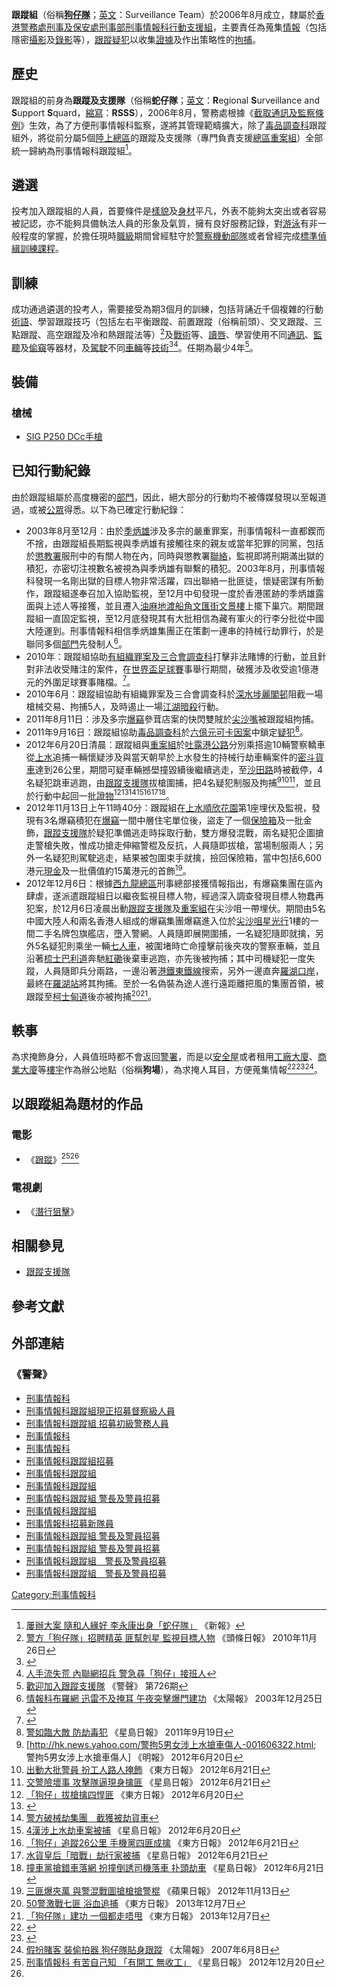 {{Pathnav|香港警務處|香港警務處架構|刑事及保安處|刑事部|刑事情報科|行動組|frame=1}}
{{Infobox law enforcement agency
|unit_name= 跟蹤組<br />Surveillance Team
|image=
|caption=
|country= {{HK}}
|type= 
|branch= [[香港警務處|香港警務處]]
|dates= 2006年8月至今
|specialization= 蒐集[[情報|情報]]及[[證據|證據]]、[[跟蹤|跟蹤]]及拘捕疑犯
|command_structure= [[刑事及保安處|刑事及保安處]][[刑事部|刑事部]][[刑事情報科|刑事情報科]][[行動支援組|行動支援組]]
|size= 
|garrison=
|ceremonial_chief=
|nickname= '''[[狗仔隊|狗仔隊]]'''
|motto= '''機謀慎密'''
|colors= 
|march=
|mascot=
|battles= 
|current_commander= 
|notable_commanders=
|anniversaries=
|decorations=
|identification_symbol=
|identification_symbol_label=
}}

'''跟蹤組'''（俗稱'''[[狗仔隊|狗仔隊]]'''；[[英文|英文]]：Surveillance Team）於2006年8月成立，隸屬於[[香港警務處|香港警務處]][[刑事及保安處|刑事及保安處]][[刑事部|刑事部]][[刑事情報科|刑事情報科]][[行動支援組|行動支援組]]，主要責任為蒐集[[情報|情報]]（包括隱密[[攝影|攝影]]及[[錄影|錄影]]等），[[跟蹤|跟蹤]][[疑犯|疑犯]]以收集[[證據|證據]]及作出策略性的[[拘捕|拘捕]]。

==歷史==
跟蹤組的前身為'''跟蹤及支援隊'''（俗稱'''蛇仔隊'''；[[英文|英文]]：'''R'''egional '''S'''urveillance and '''S'''upport '''S'''quard，[[縮寫|縮寫]]：'''RSSS'''），2006年8月，警務處根據《[[截取通訊及監察條例|截取通訊及監察條例]]》生效，為了方便刑事情報科監察，遂將其管理範疇擴大，除了[[毒品調查科|毒品調查科]]跟蹤組外，將從前分屬5個[[陸上總區|陸上總區]]的跟蹤及支援隊（專門負責支援[[總區|總區]][[重案組|重案組]]）全部統一歸納為刑事情報科跟蹤組<ref>[http://www.hkdailynews.com.hk/news.php?id=97702 屢辦大案 隨和人緣好 李永康出身「蛇仔隊」]{{dead link|date=2018年4月 |bot=InternetArchiveBot |fix-attempted=yes }} 《新報》</ref>。

==遴選==
投考加入跟蹤組的人員，首要條件是[[樣貌|樣貌]]及[[身材|身材]]平凡，外表不能夠太突出或者容易被記認，亦不能夠具備執法人員的形象及氣質，擁有良好服務記錄，對[[游泳|游泳]]有非一般程度的掌握，於擔任現時[[香港警察職級|職級]]期間曾經駐守於[[警察機動部隊|警察機動部隊]]或者曾經完成[[標準偵緝訓練課程|標準偵緝訓練課程]]。

==訓練==
成功通過遴選的投考人，需要接受為期3個月的訓練，包括背誦近千個複雜的行動[[術語|術語]]、學習跟蹤技巧（包括左右平衡跟蹤、前置跟蹤（俗稱前頭）、交叉跟蹤、三點跟蹤、高空跟蹤及冷和熱跟蹤法等）<ref name="#1">[http://news.stheadline.com/dailynews/content_hk/2010/11/26/130846.asp 警方「狗仔隊」招聘精英 匪幫剋星 監視目標人物] {{Wayback|url=http://news.stheadline.com/dailynews/content_hk/2010/11/26/130846.asp |date=20140421095815 }} 《頭條日報》 2010年11月26日</ref>及[[戰術|戰術]]等、[[讀唇|讀唇]]、學習使用不同[[通訊|通訊]]、[[監聽|監聽]]及[[偷窺|偷窺]]等器材，及[[駕駛|駕駛]]不同[[車輛|車輛]]等[[技術|技術]]<ref>{{Cite web |url=http://hk.news.yahoo.com/article/101125/3/lg9z.html |title=特訓三個月　熟背千術語 警隊內部招募「狗仔隊」 《星島日報》 2010年11月26日 |accessdate=2011年4月30日 |archive-date=2010年12月1日 |archive-url=https://web.archive.org/web/20101201185418/http://hk.news.yahoo.com/article/101125/3/lg9z.html |dead-url=no }}</ref><ref>[http://hk.news.yahoo.com/人手流失荒-內聯網招兵-警急尋-狗仔-接班人-220924083.html 人手流失荒 內聯網招兵 警急尋「狗仔」接班人]</ref>。任期為最少4年<ref>[http://www.police.gov.hk/offbeat/726/chi/n15.htm 歡迎加入跟蹤支援隊] {{Wayback|url=http://www.police.gov.hk/offbeat/726/chi/n15.htm |date=20140222103045 }} 《警聲》 第726期</ref>。

==裝備==
===槍械===
*[[SIG_P250手槍|SIG P250 DCc手槍]]

==已知行動紀錄==
由於跟蹤組屬於高度機密的[[香港警務處架構|部門]]，因此，絕大部分的行動均不被傳媒發現以至報道過，或被[[公眾|公眾]]得悉。以下為已確定行動紀錄：

{{動態列表}}

*2003年8月至12月：由於[[季炳雄|季炳雄]]涉及多宗的嚴重罪案，刑事情報科一直都鍥而不捨，由跟蹤組長期監視與季炳雄有接觸往來的親友或當年犯罪的同黨，包括於[[懲教署|懲教署]]服刑中的有關人物在內，同時與懲教署[[聯絡|聯絡]]，監視即將刑期滿出獄的積犯，亦密切注視數名被視為與季炳雄有聯繫的積犯。2003年8月，刑事情報科發現一名剛出獄的目標人物非常活躍，四出聯絡一批匪徒，懷疑密謀有所動作，跟蹤組遂奉召加入協助監視，至12月中旬發現一度於香港匿跡的季炳雄露面與上述人等接獲，並且遷入[[油麻地|油麻地]][[渡船街_(香港)|渡船角]][[文匯街|文匯街]][[文景樓|文景樓]]上擺下巢穴。期間跟蹤組一直固定監視，至12月底發現其有大批相信為藏有軍火的行李分批從中國大陸運到。刑事情報科相信季炳雄集團正在策劃一連串的持械行劫罪行，於是聯同多個[[香港警務處架構|部門]]先發制人<ref>[http://the-sun.on.cc/channels/news/20031225/index.html 情報科布羅網 迅雷不及掩耳 午夜突擊爆門建功] {{Wayback|url=http://the-sun.on.cc/channels/news/20031225/index.html |date=20131029202413 }} 《太陽報》 2003年12月25日</ref>。
*2010年：跟蹤組協助[[有組織罪案及三合會調查科|有組織罪案及三合會調查科]]打擊非法賭博的行動，並且針對非法收受賭注的案件，在[[世界盃足球賽|世界盃足球賽]]事舉行期間，破獲涉及收受逾1億港元的外圍足球賽事賭檔。<ref>{{Cite web |url=http://www.police.gov.hk/info/review/2010/tc/pdf/TC_E_operations.pdf |title=有組織罪案及三合會 |access-date=2011-08-13 |archive-url=https://web.archive.org/web/20131029204255/http://www.police.gov.hk/info/review/2010/tc/pdf/TC_E_operations.pdf |archive-date=2013-10-29 |dead-url=yes }}</ref>。
*2010年6月：跟蹤組協助有組織罪案及三合會調查科於[[深水埗|深水埗]][[麗閣邨|麗閣邨]]阻截一場槍械交易、拘捕5人，及時遏止一場[[江湖|江湖]][[暗殺|暗殺]]行動。
*2011年8月11日：涉及多宗[[爆竊|爆竊]]參茸店案的快閃雙賊於[[尖沙嘴|尖沙嘴]]被跟蹤組拘捕。
*2011年9月16日：跟蹤組協助[[毒品調查科|毒品調查科]]於[[六億元可卡因案|六億元可卡因案]]中鎖定[[疑犯|疑犯]]<ref>[http://hk.news.yahoo.com/警如臨大敵-防劫毒犯-220823270.html 警如臨大敵 防劫毒犯] 《星島日報》 2011年9月19日</ref>。
*2012年6月20日清晨：跟蹤組與[[重案組|重案組]]於[[吐露港公路|吐露港公路]]分別乘搭逾10輛警察轎車從[[上水|上水]]追捕一輛懷疑涉及與當天朝早於上水發生的持械行劫車輛案件的[[密斗貨車|密斗貨車]]達到26公里，期間可疑車輛撼壆撞毀續後繼續逃走，至[[沙田路_(香港)|沙田路]]時被截停，4名疑犯跳車逃跑，由[[跟蹤支援隊|跟蹤支援隊]]拔槍圍捕，把4名疑犯制服及拘捕<ref>[http://hk.news.yahoo.com/警拘5男女涉上水搶車傷人-001606322.html; 警拘5男女涉上水搶車傷人] 《明報》 2012年6月20日</ref><ref>[http://orientaldaily.on.cc/cnt/news/20120621/00176_020.html 出動大批警員 扮工人路人掩飾] {{Wayback|url=http://orientaldaily.on.cc/cnt/news/20120621/00176_020.html |date=20120827063454 }} 《東方日報》 2012年6月21日</ref><ref>[http://hk.news.yahoo.com/交警險壞事-攻擊隊逼現身擒匪-223000796.html 交警險壞事 攻擊隊逼現身擒匪] 《星島日報》 2012年6月21日</ref>，並且於行動中起回一批[[證物|證物]]<ref>[http://orientaldaily.on.cc/cnt/news/20120620/00176_006.html 「狗仔」拔槍擒四悍匪] {{Wayback|url=http://orientaldaily.on.cc/cnt/news/20120620/00176_006.html |date=20120622013926 }} 《東方日報》 2012年6月20日</ref><ref>{{Cite web |url=http://hk.news.yahoo.com/%E8%AD%A6%E6%96%B9%E7%A0%B4%E6%89%93%E5%8A%AB%E9%9B%86%E5%9C%98-%E6%88%AA%E7%8D%B2%E8%A2%AB%E5%8A%AB%E8%B2%A8%E8%BB%8A-231900963.html |title=警方破打劫集團　截獲被劫貨車 |accessdate=2020-09-19 |archive-date=2012-06-23 |archive-url=https://web.archive.org/web/20120623022533/http://hk.news.yahoo.com/%E8%AD%A6%E6%96%B9%E7%A0%B4%E6%89%93%E5%8A%AB%E9%9B%86%E5%9C%98-%E6%88%AA%E7%8D%B2%E8%A2%AB%E5%8A%AB%E8%B2%A8%E8%BB%8A-231900963.html |dead-url=no }}</ref><ref>[http://hk.news.yahoo.com/警方破械劫集團-截獲被劫貨車-231900278.html 警方破械劫集團　截獲被劫貨車]</ref><ref>[http://hk.news.yahoo.com/4漢涉上水劫車案被捕-000800411.html 4漢涉上水劫車案被捕] {{Wayback|url=http://hk.news.yahoo.com/4%E6%BC%A2%E6%B6%89%E4%B8%8A%E6%B0%B4%E5%8A%AB%E8%BB%8A%E6%A1%88%E8%A2%AB%E6%8D%95-000800411.html |date=20160316092233 }} 《星島日報》 2012年6月20日</ref><ref>[http://orientaldaily.on.cc/cnt/news/20120621/00176_019.html 「狗仔」追蹤26公里 手機黨四匪成擒] {{Wayback|url=http://orientaldaily.on.cc/cnt/news/20120621/00176_019.html |date=20120826214209 }} 《東方日報》 2012年6月21日</ref><ref>[http://hk.news.yahoo.com/水貨皇后-暗戰-劫行家被捕-223000146.html 水貨皇后「暗戰」劫行家被捕] {{Wayback|url=http://hk.news.yahoo.com/%E6%B0%B4%E8%B2%A8%E7%9A%87%E5%90%8E-%E6%9A%97%E6%88%B0-%E5%8A%AB%E8%A1%8C%E5%AE%B6%E8%A2%AB%E6%8D%95-223000146.html |date=20160502181704 }} 《星島日報》 2012年6月21日</ref><ref>[http://hk.news.yahoo.com/撞車黨搶錯車落網-扮撞倒誘司機落車-扑頭劫車-211642763.html 撞車黨搶錯車落網 扮撞倒誘司機落車 扑頭劫車] {{Webarchive|url=https://archive.is/20130105133853/hk.news.yahoo.com/%E6%92%9E%E8%BB%8A%E9%BB%A8%E6%90%B6%E9%8C%AF%E8%BB%8A%E8%90%BD%E7%B6%B2-%E6%89%AE%E6%92%9E%E5%80%92%E8%AA%98%E5%8F%B8%E6%A9%9F%E8%90%BD%E8%BB%8A-%E6%89%91%E9%A0%AD%E5%8A%AB%E8%BB%8A-211642763.html |date=2013-01-05 }} 《星島日報》 2012年6月21日</ref>。
*2012年11月13日上午11時40分：跟蹤組在[[上水|上水]][[順欣花園|順欣花園]]第1座埋伏及監視，發現有3名爆竊積犯在[[爆竊|爆竊]]一間中層住宅單位後，盜走了一個[[保險箱|保險箱]]及一批金飾，[[跟蹤支援隊|跟蹤支援隊]]於疑犯準備逃走時採取行動，雙方爆發混戰，兩名疑犯企圖搶走警槍失敗，惟成功搶走伸縮警棍及反抗，人員隨即拔槍，當場制服兩人；另外一名疑犯則駕駛逃走，結果被包圍束手就擒，撿回保險箱，當中包括6,600港元[[現金|現金]]及一批價值約15萬港元的首飾<ref>[http://hk.apple.nextmedia.com/news/art/20121113/18065667 三匪爆夾萬 與警混戰圖搶槍搶警棍] {{Wayback|url=http://hk.apple.nextmedia.com/news/art/20121113/18065667 |date=20131029195452 }} 《蘋果日報》 2012年11月13日</ref>。
*2012年12月6日：根據[[西九龍總區|西九龍總區]]刑事總部接獲情報指出，有爆竊集團在區內肆虐，遂派遣跟蹤組日以繼夜監視目標人物，經過深入調查發現目標人物蠢再犯案，於12月6日凌晨出動[[跟蹤支援隊|跟蹤支援隊]]及[[重案組|重案組]]在尖沙咀一帶埋伏。期間由5名中國大陸人和兩名香港人組成的爆竊集團爆竊進入位於[[尖沙咀|尖沙咀]][[星光行|星光行]]1樓的一間二手名牌包旗艦店，墮入警網。人員隨即展開圍捕，一名疑犯隨即就擒，另外5名疑犯則乘坐一輛[[七人車|七人車]]，被圍堵時亡命撞擊前後夾攻的警察車輛，並且沿著[[梳士巴利道|梳士巴利道]]奔馳[[紅磡|紅磡]]後棄車逃跑，亦先後被拘捕；其中司機疑犯一度失蹤，人員隨即兵分兩路，一邊沿著[[港鐵|港鐵]][[東鐵線|東鐵線]]搜索，另外一邊直奔[[羅湖口岸|羅湖口岸]]，最終在[[羅湖站_(香港)|羅湖站]]將其拘捕。至於一名偽裝為途人進行遠距離把風的集團首領，被跟蹤至[[柯士甸道|柯士甸道]]後亦被拘捕<ref>[http://orientaldaily.on.cc/cnt/news/20131207/00176_015.html 50警激戰七匪 浴血追捕] {{Wayback|url=http://orientaldaily.on.cc/cnt/news/20131207/00176_015.html |date=20140315190936 }} 《東方日報》 2013年12月7日</ref><ref>[http://orientaldaily.on.cc/cnt/news/20131207/00176_016.html 「狗仔隊」建功 一個都走唔甩] {{Wayback|url=http://orientaldaily.on.cc/cnt/news/20131207/00176_016.html |date=20140208132911 }} 《東方日報》 2013年12月7日</ref>。

==軼事==
為求掩飾身分，人員值班時都不會返回[[警署|警署]]，而是以[[安全屋|安全屋]]或者租用[[工廠大廈|工廠大廈]]、[[商業大廈|商業大廈]]等[[樓宇|樓宇]]作為辦公地點（俗稱'''狗場'''），為求掩人耳目，方便蒐集情報<ref>{{Cite web |url=http://hk.news.yahoo.com/%E6%BD%9B%E8%A1%8C%E7%8B%99%E6%93%8A-223000387.html |title=《潛行狙擊》 |accessdate=2011-08-16 |archive-date=2014-03-02 |archive-url=https://web.archive.org/web/20140302010507/http://hk.news.yahoo.com/%E6%BD%9B%E8%A1%8C%E7%8B%99%E6%93%8A-223000387.html |dead-url=no }}</ref><ref>{{Cite web |url=http://hk.news.yahoo.com/%E9%9A%8A%E5%93%A1%E7%B5%95%E5%B0%8D%E4%BD%8E%E8%AA%BF-%E4%B8%8D%E6%95%A2-chok-220928751.html |title=隊員絕對低調 不敢「chok」 |accessdate=2020-09-19 |archive-date=2019-06-29 |archive-url=https://web.archive.org/web/20190629131352/https://hk.news.yahoo.com/%E9%9A%8A%E5%93%A1%E7%B5%95%E5%B0%8D%E4%BD%8E%E8%AA%BF-%E4%B8%8D%E6%95%A2-chok-220928751.html |dead-url=no }}</ref><ref>[http://the-sun.on.cc/channels/news/20070608/20070608021403_0000_1.html 假扮賭客 裝偷拍器 狗仔隊貼身跟蹤] {{Wayback|url=http://the-sun.on.cc/channels/news/20070608/20070608021403_0000_1.html |date=20070916070503 }} 《太陽報》 2007年6月8日</ref>。

==以跟蹤組為題材的作品==
===電影===
*《[[跟蹤_(電影)|跟蹤]]》<ref>[http://hk.news.yahoo.com/刑事情報科-有苦自己知-有開工-無收工-220315289.html 刑事情報科 有苦自己知 「有開工 無收工」] {{Wayback|url=http://hk.news.yahoo.com/%E5%88%91%E4%BA%8B%E6%83%85%E5%A0%B1%E7%A7%91-%E6%9C%89%E8%8B%A6%E8%87%AA%E5%B7%B1%E7%9F%A5-%E6%9C%89%E9%96%8B%E5%B7%A5-%E7%84%A1%E6%94%B6%E5%B7%A5-220315289.html |date=20190620012910 }} 《星島日報》 2012年12月20日</ref><ref name="#1"/>
===電視劇===
*《[[潛行狙擊|潛行狙擊]]》

==相關參見==
*[[跟蹤支援隊|跟蹤支援隊]]

== 參考文獻 ==
{{reflist|3}}

==外部連結==
===《警聲》===
*[http://www.police.gov.hk/offbeat/855/chi/n11.htm 刑事情報科] {{Wayback|url=http://www.police.gov.hk/offbeat/855/chi/n11.htm |date=20180619145204 }}
*[http://www.police.gov.hk/offbeat/869/chi/n20.htm 刑事情報科跟蹤組現正招募督察級人員] {{Wayback|url=http://www.police.gov.hk/offbeat/869/chi/n20.htm |date=20090515180948 }}
*[http://www.police.gov.hk/offbeat/883/chi/n16.htm 刑事情報科跟蹤組  招募初級警務人員] {{Wayback|url=http://www.police.gov.hk/offbeat/883/chi/n16.htm |date=20160304123807 }}
*[http://www.police.gov.hk/offbeat/888/chi/n23.htm 刑事情報科] {{Wayback|url=http://www.police.gov.hk/offbeat/888/chi/n23.htm |date=20090330080834 }}
*[http://www.police.gov.hk/offbeat/889/chi/n20.htm 刑事情報科] {{Wayback|url=http://www.police.gov.hk/offbeat/889/chi/n20.htm |date=20090330080845 }}
*[http://www.police.gov.hk/offbeat/900/chi/n25.htm 刑事情報科跟蹤組招募] {{Wayback|url=http://www.police.gov.hk/offbeat/900/chi/n25.htm |date=20090818144148 }}
*[http://www.police.gov.hk/offbeat/908/chi/n04.htm 刑事情報科跟蹤組] {{Wayback|url=http://www.police.gov.hk/offbeat/908/chi/n04.htm |date=20101109050358 }}
*[http://www.police.gov.hk/offbeat/919/chi/n23.htm 刑事情報科跟蹤組] {{Wayback|url=http://www.police.gov.hk/offbeat/919/chi/n23.htm |date=20180619105414 }}
*[http://www.police.gov.hk/offbeat/926/chi/n20.htm 刑事情報科跟蹤組  警長及警員招募] {{Wayback|url=http://www.police.gov.hk/offbeat/926/chi/n20.htm |date=20180619103059 }}
*[http://www.police.gov.hk/offbeat/932/chi/b09.htm 刑事情報科跟蹤組] {{Wayback|url=http://www.police.gov.hk/offbeat/932/chi/b09.htm |date=20180619101539 }}
*[http://www.police.gov.hk/offbeat/941/images/b09c.jpg 刑事情報科招募新隊員] {{Wayback|url=http://www.police.gov.hk/offbeat/941/images/b09c.jpg |date=20160304142817 }}
*[http://www.police.gov.hk/offbeat/948/chi/n09.htm 刑事情報科跟蹤組  警長及警員招募] {{Wayback|url=http://www.police.gov.hk/offbeat/948/chi/n09.htm |date=20160304113918 }}
*[http://www.police.gov.hk/offbeat/949/chi/n07.htm 刑事情報科跟蹤組  警長及警員招募] {{Wayback|url=http://www.police.gov.hk/offbeat/949/chi/n07.htm |date=20160304125418 }}
*[http://www.police.gov.hk/offbeat/957/chi/n18.htm 刑事情報科跟蹤組　警長及警員招募] {{Wayback|url=http://www.police.gov.hk/offbeat/957/chi/n18.htm |date=20160304132223 }}
*[http://www.police.gov.hk/offbeat/985/chi/b11.htm 刑事情報科跟蹤組　警長及警員招募] {{Wayback|url=http://www.police.gov.hk/offbeat/985/chi/b11.htm |date=20180619085618 }}

{{HKPF architecture}}

[[Category:刑事情報科|Category:刑事情報科]]